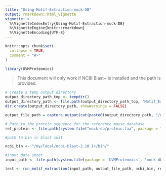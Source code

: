 ```yaml
---
title: "Using-Motif-Extraction-mock-DB"
output: rmarkdown::html_vignette
vignette: >
  %\VignetteIndexEntry{Using-Motif-Extraction-mock-DB}
  %\VignetteEngine{knitr::rmarkdown}
  %\VignetteEncoding{UTF-8}
---
```


```r
knitr::opts_chunk$set(
  collapse = TRUE,
  comment = "#>"
)
```

```r
library(UVMProteomics)
```

> This document will only work if NCBI Blast+ is installed and the path is provided.

```r
# Create a temp output directory
output_directory_path_top <- tempdir()
output_directory_path <- file.path(output_directory_path_top, 'Motif_Extraction_Test')
dir.create(output_directory_path, showWarnings = FALSE)

output_file_path = capture.output(cat(paste0(output_directory_path, "/output.csv")))

# Path to the protein sequence for the reference mouse database 
ref_protein <- file.path(system.file("mock-db/protein.faa", package = "UVMProteomics"))

#path to bin in blast suit

ncbi_bin <- "/my/local/ncbi-blast-2.10.1+/bin/"

#input data sheet
input_path <- file.path(system.file(package = 'UVMProteomics', 'mock-db/mock-db-testFile.xlsx'))

test <- run_motif_extraction(input_path, output_file_path, ncbi_bin, ref_protein)
```
